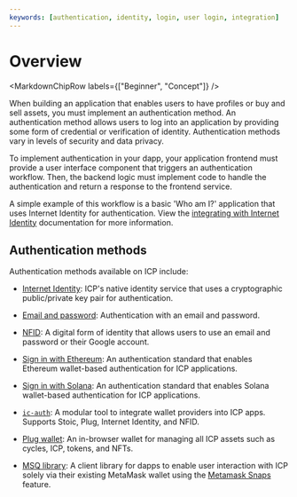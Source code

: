 ```yaml
---
keywords: [authentication, identity, login, user login, integration]
---
```



# Overview

<MarkdownChipRow labels={["Beginner", "Concept"]} />

When building an application that enables users to have profiles or buy and sell assets, you must implement an authentication method. An authentication method allows users to log into an application by providing some form of credential or verification of identity. Authentication methods vary in levels of security and data privacy.

To implement authentication in your dapp, your application frontend must provide a user interface component that triggers an authentication workflow. Then, the backend logic must implement code to handle the authentication and return a response to the frontend service.

A simple example of this workflow is a basic 'Who am I?' application that uses Internet Identity for authentication. View the [integrating with Internet Identity](/docs/current/developer-docs/identity/internet-identity/integrate-internet-identity) documentation for more information.

## Authentication methods

Authentication methods available on ICP include:

- [Internet Identity](/docs/current/developer-docs/identity/internet-identity/overview): ICP's native identity service that uses a cryptographic public/private key pair for authentication.

- [Email and password](email-password.mdx): Authentication with an email and password.

- [NFID](nfid.mdx): A digital form of identity that allows users to use an email and password or their Google account.

- [Sign in with Ethereum](siwe.mdx): An authentication standard that enables Ethereum wallet-based authentication for ICP applications.

- [Sign in with Solana](https://github.com/kristoferlund/ic-siws): An authentication standard that enables Solana wallet-based authentication for ICP applications.

- [`ic-auth`](https://github.com/id-daniel-mccoy/ic-auth): A modular tool to integrate wallet providers into ICP apps. Supports Stoic, Plug, Internet Identity, and NFID.

- [Plug wallet](https://docs.plugwallet.ooo/getting-started/extension-components/): An in-browser wallet for managing all ICP assets such as cycles, ICP, tokens, and NFTs.

- [MSQ library](https://github.com/fort-major/msq/blob/master/documentation/integration.md): A client library for dapps to enable user interaction with ICP solely via their existing MetaMask wallet using the [Metamask Snaps](https://metamask.io/snaps/) feature. 


